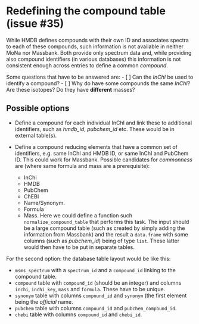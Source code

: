# Redefining the compound table (issue #35)

While HMDB defines compounds with their own ID and associates spectra to each of
these compounds, such information is not available in neither MoNa nor
Massbank. Both provide only spectrum data and, while providing also compound
identifiers (in various databases) this information is not consistent enough
across entries to define a common *compound*.

Some questions that have to be answered are:
- [ ] Can the *InChI* be used to identify a compound?
- [ ] Why do have some compounds the same *InChI*? Are these isotopes? Do they
      have **different** masses?

## Possible options

- Define a compound for each individual InChI and link these to additional
  identifiers, such as *hmdb_id*, *pubchem_id* etc. These would be in external
  table(s).

- Define a compound reducing elements that have a common set of identifiers,
  e.g. same InChI and HMDB ID, or same InChI and PubChem ID. This could work for
  Massbank. Possible candidates for *commonness* are (where same formula and
  mass are a prerequisite):
  - InChi
  - HMDB
  - PubChem
  - ChEBI
  - Name/Synonym.
  - Formula
  - Mass.
  Here we could define a function such `normalize_compound_table` that performs
  this task. The input should be a large compound table (such as created by
  simply adding the information from Massbank) and the result a `data.frame`
  with some columns (such as *pubchem_id*) being of type `list`. These latter
  would then have to be put in separate tables.

For the second option: the database table layout would be like this:

- `msms_spectrum` with a `spectrum_id` and a `compound_id` linking to the
  compound table.
- `compound` table with `compound_id` (should be an integer) and columns
  `inchi`, `inchi_key`, `mass` and `formula`. These have to be unique.
- `synonym` table with columns `compound_id` and `synonym` (the first element
  being the *official* name.
- `pubchem` table with columns `compound_id` and `pubchem_compound_id`.
- `chebi` table with columns `compound_id` and `chebi_id`.
